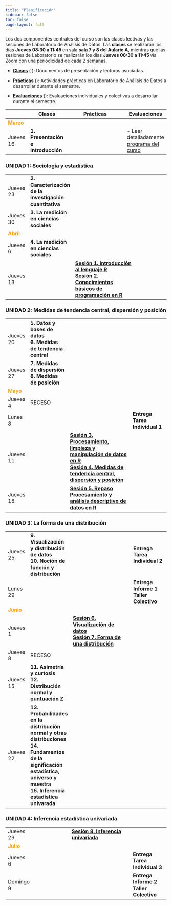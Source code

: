 ```yaml
---
title: "Planificación"
sidebar: false
toc: false
page-layout: full
---
```


Los dos componentes centrales del curso son las clases lectivas y las sesiones de Laboratorio de Análisis de Datos. Las **clases** se realizarán los días **Jueves 08:30 a 11:45 ** en sala **sala 7 y 8 del Aulario A**, mientras que las sesiones de Laboratorio se realizarán los días **Jueves 08:30 a 11:45 ** vía Zoom con una periodicidad de cada 2 semanas.

-   [**Clases**]() (<i class="fas fa-chalkboard-teacher"></i> ): Documentos de presentación y lecturas asociadas.

-   [**Prácticas**]() (<i class="fas fa-user-edit"></i>): Actividades prácticas en Laboratorio de Análisis de Datos a desarrollar durante el semestre.

-   [**Evaluaciones**]() (<i class="fas fa-book-reader"></i>): Evaluaciones individuales y colectivas a desarrollar durante el semestre.


| |<i class="fas fa-chalkboard-teacher"></i>  Clases  |  <i class="fas fa-user-edit"></i>   Prácticas | <i class="fas fa-book-reader"></i> Evaluaciones
-----|------------|----------------------------------|-----------
<font color="orange"> **Marzo** </font> |   |   |
Jueves 16 | **1. Presentación e introducción**  |   | - Leer detalladamente [programa del curso](syllabus.html)

### UNIDAD 1: Sociología y estadística
|||
-----|------------|-------------------|-----------
Jueves 23 | **2. Caracterización de la investigación cuantitativa** | | 
Jueves 30 | **3. La medición en ciencias sociales** | | 
<font color="orange"> **Abril** </font> |   |   |
Jueves 6 | **4. La medición en ciencias sociales** | | 
Jueves 13 |  |  [**Sesión 1. Introducción al lenguaje R**](/content/01-content.html) <br> [**Sesión 2. Conocimientos básicos de programación en R**](/content/02-content.html) |                                                                
### UNIDAD 2: Medidas de tendencia central, dispersión y posición
|||
-----|------------|-------------------|-----------
Jueves 20 | **5. Datos y bases de datos** <br> **6. Medidas de tendencia central**  |   |
Jueves 27 | **7. Medidas de dispersión** <br> **8. Medidas de posición** | | 
<font color="orange"> **Mayo** </font> |   |   |
Jueves 4 | RECESO  |   |
Lunes 8 | | | **Entrega Tarea Individual 1**
Jueves 11 |  |  [**Sesión 3. Procesamiento, limpieza y manipulación de datos en R **](/content/03-content.html)  <br> [**Sesión 4. Medidas de tendencia central, dispersión y posición**](/content/04-content.html)|
Jueves 18 | | [**Sesión 5. Repaso Procesamiento y análisis descriptivo de datos en R**](/content/05-content.html) | 

### UNIDAD 3: La forma de una distribución
|||
-----|------------|-------------------|-----------
Jueves 25 | **9. Visualización y distribución de datos** <br> **10. Noción de función y distribución** | | **Entrega Tarea Individual 2**
Lunes 29 | | | **Entrega Informe 1 Taller Colectivo**
<font color="orange"> **Junio** </font> |   |   |
Jueves 1 | | [**Sesión 6. Visualización de datos**](/content/06-content.html)  <br> [**Sesión 7. Forma de una distribución**](/content/07-content.html) |
Jueves 8 | RECESO  |   |
Jueves 15 | **11. Asimetría y curtosis** <br> **12. Distribución normal y puntuación Z**||
Jueves 22 | **13. Probabilidades en la distribución normal y otras distribuciones** <br> **14. Fundamentos de la significación estadística, universo y muestra ** <br> **15. Inferencia estadística univarada**| | 

### UNIDAD 4: Inferencia estadística univariada
|||
-----|------------|-------------------|-----------
Jueves 29 |  | [**Sesión 8. Inferencia univariada**](/content/08-content.html) | 
<font color="orange"> **Julio** </font> |   |   |
Jueves 6 | | | **Entrega Tarea Individual 3**
Domingo 9 | | | **Entrega Informe 2 Taller Colectivo**


